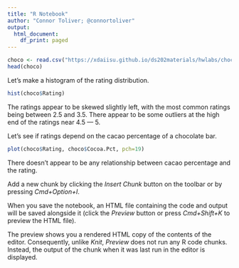 ```yaml
---
title: "R Notebook"
author: "Connor Toliver; @connortoliver"
output:
  html_document:
    df_print: paged
---
```


```r
choco <- read.csv("https://xdaiisu.github.io/ds202materials/hwlabs/choco.csv")
head(choco)
```

Let's make a histogram of the rating distribution.
```r
hist(choco$Rating)
```

The ratings appear to be skewed slightly left, with the most common ratings being between 2.5 and 3.5. There appear to be some outliers at the high end of the ratings near 4.5 — 5.

Let's see if ratings depend on the cacao percentage of a chocolate bar.

```r
plot(choco$Rating, choco$Cocoa.Pct, pch=19)
```

There doesn't appear to be any relationship between cacao percentage and the rating.



Add a new chunk by clicking the *Insert Chunk* button on the toolbar or by pressing *Cmd+Option+I*.

When you save the notebook, an HTML file containing the code and output will be saved alongside it (click the *Preview* button or press *Cmd+Shift+K* to preview the HTML file). 

The preview shows you a rendered HTML copy of the contents of the editor. Consequently, unlike *Knit*, *Preview* does not run any R code chunks. Instead, the output of the chunk when it was last run in the editor is displayed.

